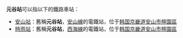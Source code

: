 '''元谷站'''可以指以下的鐵路車站：
*[[安山站|安山站]]：舊稱'''元谷站'''，[[安山線|安山線]]的電鐵站，位于[[韩国|韩国]][[京畿道|京畿道]][[安山市|安山市]][[檀園區|檀園區]]
*[[時雨站|時雨站]]：舊稱'''元谷站'''，[[西海線|西海線]]的電鐵站，位于[[韩国|韩国]][[京畿道|京畿道]][[安山市|安山市]][[檀園區|檀園區]]

{{消歧义|Cat=三字車站名消歧義}}
